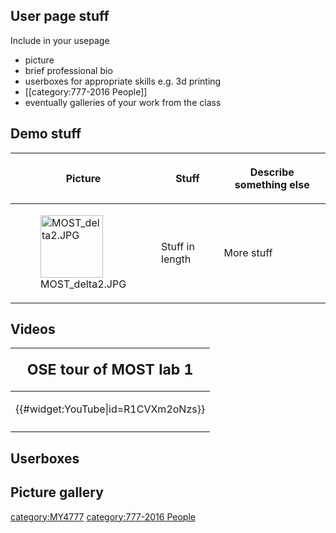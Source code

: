 {{Statusboxtop}}
{{status-design}}
{{status-model}}
{{boxbottom}}

==User page stuff==

Include in your usepage
* picture
* brief professional bio
* userboxes for appropriate skills e.g. 3d printing
* <nowiki> [[category:777-2016 People]]</nowiki>
* eventually galleries of your work from the class

==Demo stuff==


{| class="wikitable"
|-
! Picture 
! Stuff
! Describe something else
|-
| [[Image:MOST delta2.JPG|100px]]
|  Stuff in length
|  More stuff
|}

== Videos==
{|style="border:1px solid black; background-color: lightgreen; margin-left:.1em; margin-top:2px; -moz-border-radius:15px;" align="right" width="120px"
!<big><big>OSE tour of MOST lab 1</big>
|-
|<center>{{#widget:YouTube|id=R1CVXm2oNzs}} </center>
|-
|}

==Userboxes==

{{userboxtop}}
{{User OSH}}
{{User 3D printing}}
{{userboxbottom}}

==Picture gallery==
{{Gallery
|width=180
|height=135
|title=title of gallery for pictures
|lines=4
|Image:OSL.jpg|[[Open-source Lab| OSL]]
}}


[[category:MY4777]]
[[category:777-2016 People]]